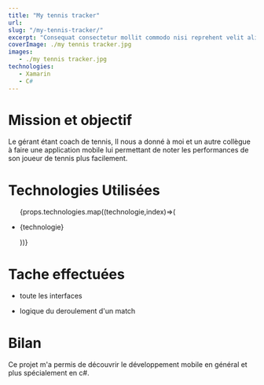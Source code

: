 ```yaml
---
title: "My tennis tracker"
url:  
slug: "/my-tennis-tracker/"
excerpt: "Consequat consectetur mollit commodo nisi reprehent velit aliqua quis nisi laborum."
coverImage: ./my tennis tracker.jpg
images: 
   - ./my tennis tracker.jpg
technologies:
   - Xamarin
   - C#
---
```


# Mission et objectif

Le gérant  étant coach de tennis, Il nous a donné à moi et un autre collègue à faire une application mobile lui permettant de noter les performances de son   joueur de tennis plus facilement.
# Technologies Utilisées

<ul>
 {props.technologies.map((technologie,index)=>(
    <li key={index}>
       <p>{technologie}</p> 
      </li>
 ))} 
 </ul>
 

 
# Tache effectuées

- toute les interfaces

- logique du deroulement d'un match

# Bilan

Ce projet m'a permis de  découvrir le développement mobile  en général et  plus spécialement  en c#.